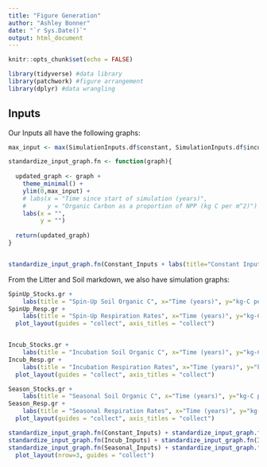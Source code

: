 ```yaml
---
title: "Figure Generation"
author: "Ashley Bonner"
date: "`r Sys.Date()`"
output: html_document
---
```


```r
knitr::opts_chunk$set(echo = FALSE)

library(tidyverse) #data library
library(patchwork) #figure arrangement
library(dplyr) #data wrangling

```

## Inputs

Our Inputs all have the following graphs:

```r
max_input <- max(SimulationInputs.df$constant, SimulationInputs.df$incubation, SimulationInputs.df$seasonal, RegimeInputs$'regime shift')

standardize_input_graph.fn <- function(graph){
  
  updated_graph <- graph + 
    theme_minimal() +
    ylim(0,max_input) +
    # labs(x = "Time since start of simulation (years)",
    #      y = "Organic Carbon as a proportion of NPP (kg C per m^2)") + 
    labs(x = "",
         y = "")
    
  return(updated_graph)
}


standardize_input_graph.fn(Constant_Inputs + labs(title="Constant Inputs")) + standardize_input_graph.fn(Incub_Inputs + labs(title="Incubation") + xlim(0,3)) + standardize_input_graph.fn(Seasonal_Inputs+ labs(title="Seasonal Variation") + xlim(0,5)) + standardize_input_graph.fn(Regime_Inputs+ labs(title="Regime Shift")) +                                                    plot_layout(nrow = 1, byrow = FALSE)

```


From the Litter and Soil markdown, we also have simulation graphs:

```r
SpinUp_Stocks.gr + 
    labs(title = "Spin-Up Soil Organic C", x="Time (years)", y="kg-C per m^2") + 
SpinUp_Resp.gr + 
    labs(title = "Spin-Up Respiration Rates", x="Time (years)", y="kg-C per m^2 per month") + 
  plot_layout(guides = "collect", axis_titles = "collect")


Incub_Stocks.gr + 
    labs(title = "Incubation Soil Organic C", x="Time (years)", y="kg-C per m^2") + 
Incub_Resp.gr + 
    labs(title = "Incubation Respiration Rates", x="Time (years)", y="kg-C per m^2 per month") + 
  plot_layout(guides = "collect", axis_titles = "collect")

Season_Stocks.gr + 
    labs(title = "Seasonal Soil Organic C", x="Time (years)", y="kg-C per m^2") + 
Season_Resp.gr + 
    labs(title = "Seasonal Respiration Rates", x="Time (years)", y="kg-C per m^2 per month") + 
  plot_layout(guides = "collect", axis_titles = "collect")

```


```r
standardize_input_graph.fn(Constant_Inputs) + standardize_input_graph.fn(SpinUp_Resp.gr) + 
standardize_input_graph.fn(Incub_Inputs) + standardize_input_graph.fn(Incub_Resp.gr) + 
standardize_input_graph.fn(Seasonal_Inputs) + standardize_input_graph.fn(Season_Resp.gr) + 
  plot_layout(nrow=3, guides = "collect")


```

